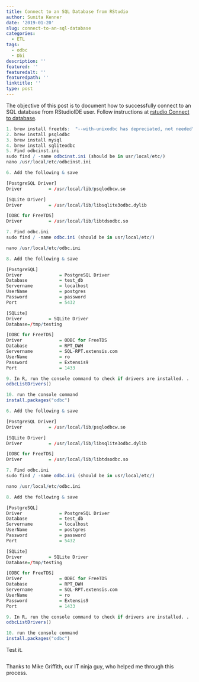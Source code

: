 ```yaml
---
title: Connect to an SQL Database from RStudio
author: Sunita Kenner
date: '2019-01-20'
slug: connect-to-an-sql-database
categories:
  - ETL
tags:
  - odbc
  - Dbi
description: ''
featured: ''
featuredalt: ''
featuredpath: ''
linktitle: ''
type: post
---
```


The objective of this post is to document how to successfully connect to an SQL database from RStudioIDE user.  Follow instructions at [rstudio Connect to database](https://db.rstudio.com/getting-started/connect-to-database/).  

```r

1. brew install freetds:  "--with-unixodbc has depreciated, not needed"
2. brew install psqlodbc
3. brew install mysql
4. brew install sqliteodbc
5. Find odbcinst.ini
sudo find / -name odbcinst.ini (should be in usr/local/etc/)
nano /usr/local/etc/odbcinst.ini

6. Add the following & save

[PostgreSQL Driver]
Driver          = /usr/local/lib/psqlodbcw.so

[SQLite Driver]
Driver          = /usr/local/lib/libsqlite3odbc.dylib

[ODBC for FreeTDS]
Driver          = /usr/local/lib/libtdsodbc.so

7. Find odbc.ini
sudo find / -name odbc.ini (should be in usr/local/etc/)

nano /usr/local/etc/odbc.ini

8. Add the following & save

[PostgreSQL]
Driver              = PostgreSQL Driver
Database            = test_db
Servername          = localhost
UserName            = postgres
Password            = password
Port                = 5432

[SQLite]
Driver          = SQLite Driver
Database=/tmp/testing

[ODBC for FreeTDS]
Driver              = ODBC for FreeTDS
Database            = RPT_DWH
Servername          = SQL-RPT.extensis.com
UserName            = ro
Password            = Extensis9
Port                = 1433

9. In R, run the console command to check if drivers are installed. . .
odbcListDrivers()

10. run the console command 
install.packages("odbc")

6. Add the following & save

[PostgreSQL Driver]
Driver          = /usr/local/lib/psqlodbcw.so

[SQLite Driver]
Driver          = /usr/local/lib/libsqlite3odbc.dylib

[ODBC for FreeTDS]
Driver          = /usr/local/lib/libtdsodbc.so

7. Find odbc.ini
sudo find / -name odbc.ini (should be in usr/local/etc/)

nano /usr/local/etc/odbc.ini

8. Add the following & save

[PostgreSQL]
Driver              = PostgreSQL Driver
Database            = test_db
Servername          = localhost
UserName            = postgres
Password            = password
Port                = 5432

[SQLite]
Driver          = SQLite Driver
Database=/tmp/testing

[ODBC for FreeTDS]
Driver              = ODBC for FreeTDS
Database            = RPT_DWH
Servername          = SQL-RPT.extensis.com
UserName            = ro
Password            = Extensis9
Port                = 1433

9. In R, run the console command to check if drivers are installed. . .
odbcListDrivers()

10. run the console command 
install.packages("odbc")

```


Test it.
```r

```

Thanks to Mike Griffith, our IT ninja guy, who helped me through this process. 
